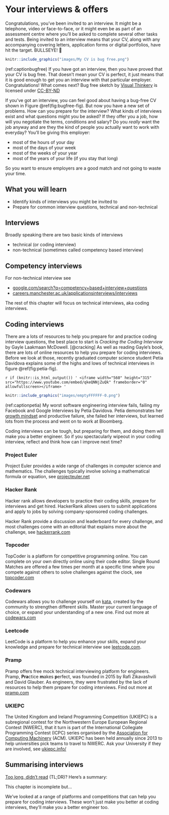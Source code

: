 # Your interviews & offers {#interviewing}

Congratulations, you've been invited to an interview. It might be a telephone, video or face-to-face, or it might even be as part of an assessment centre where you'll be asked to complete several other tasks and tests. Being invited to an interview means that your CV, along with any accompanying covering letters, application forms or digital portfolios, have hit the target. BULLSEYE! 🎯

```r
knitr::include_graphics("images/My CV is bug free.png")
```
(ref:captionbugfree) If you have got an interview, then you have proved that your CV is bug free. That doesn't mean your CV is perfect, it just means that it is good enough to get you an interview with that particular employer. Congratulations! What comes next? Bug free sketch by [Visual Thinkery](https://visualthinkery.com/) is licensed under [CC-BY-ND](https://creativecommons.org/licenses/by-nd/4.0/)

If you've got an interview, you can feel good about having a bug-free CV shown in Figure \@ref(fig:bugfree-fig). But now you have a new set of problems. How can you prepare for the interview? What kinds of interviews exist and what questions might you be asked? If they offer you a job, how will you negotiate the terms, conditions and salary? Do you *really* want the job anyway and are they the kind of people you actually want to work with everyday? You'll be giving this employer:

* most of the hours of your day
* most of the days of your week
* most of the weeks of your year
* most of the years of your life (if you stay that long)

So you want to ensure employers are a good match and not going to waste your time.


## What you will learn {#ilo9}

* Identify kinds of interviews you might be invited to
* Prepare for common interview questions, technical and non-technical

## Interviews
<!-- Add BOB YOU"RE ON MUTE!!! -->

Broadly speaking there are two basic kinds of interviews

* technical (or coding interview)
* non-technical (sometimes called competency based interview)

## Competency interviews

For non-technical interview see

* [google.com/search?q=competency+based+interview+questions](https://www.google.com/search?q=competency+based+interview+questions)
* [careers.manchester.ac.uk/applicationsinterviews/interviews](https://www.careers.manchester.ac.uk/applicationsinterviews/interviews/)

The rest of this chapter will focus on technical interviews, aka coding interviews.

## Coding interviews


<!-- I Cheated on My Microsoft Interview you can cheat [@cheating]


1. Using a whiteboard (or even google docs), you're unlikely to have access to a compiler or an IDE
1. Pattern matching (what interview questions are similar to this)
1. Simplify and generalise (tweak constraints, then does that approach )
1. Clarify the question, state your assumptions
1. Base case and build () start from n = 1, then build to n = 2 etc [@polya]
1. Show your working, talk out loud, mention trade-offs of your approach^[gayle video https://www.youtube.com/watch?v=BN0B4mOtwX0]


Solving different coding challenges can help you become a better problem solver, master a given programming language, prepare for job interviews and learn new algorithms. It will help you become a better engineer and can provide good evidence for the experience section of your CV.-->


There are a lots of resources to help you prepare for and practice coding interview questions, the best place to start is *Cracking the Coding Interview* by Gayle Laakmaan McDowell. [@cracking] As well as reading Gayle's book, there are lots of online resources to help you prepare for coding interviews. Before we look at those, recently graduated computer science student Petia Davidova explains some of the highs and lows of technical interviews in figure \@ref(fig:petia-fig).

`r if (knitr::is_html_output()) '
<iframe width="560" height="315" src="https://www.youtube.com/embed/qkeQNNjZuQk" frameborder="0" allowfullscreen></iframe>
'`
```r
knitr::include_graphics("images/emptyFFFFFF-0.png")

```

(ref:captionpetia) My worst software engineering interview fails, failing my Facebook and Google Interviews by Petia Davidova. Petia demonstrates her [growth mindset](#growthmindset) and productive failure, she failed her interviews, but learned lots from the process and went on to work at Bloomberg.

Coding interviews can be tough, but preparing for them, and doing them will make you a better engineer. So if you spectacularly wipeout in your coding interview, reflect and think how can I improve next time?

### Project Euler {#euler}
Project Euler provides a wide range of challenges in computer science and mathematics. The challenges typically involve solving a mathematical formula or equation, see [projecteuler.net](https://projecteuler.net/)


### Hacker Rank {#hackerrank}
Hacker rank allows developers to practice their coding skills, prepare for interviews and get hired. HackerRank allows users to submit applications and apply to jobs by solving company-sponsored coding challenges.

Hacker Rank provide a discussion and leaderboard for every challenge, and most challenges come with an editorial that explains more about the challenge, see [hackerrank.com](https://www.hackerrank.com/)

### Topcoder
TopCoder is a platform for competitive programming online. You can complete on your own directly online using their code editor. Single Round Matches are offered a few times per month at a specific time where you compete against others to solve challenges against the clock, see [topcoder.com](https://www.topcoder.com/)


### Codewars
Codewars allows you to challenge yourself on [kata](https://en.wikipedia.org/wiki/Kata), created by the community to strengthen different skills. Master your current language of choice, or expand your understanding of a new one. Find out more at [codewars.com](https://www.codewars.com)


### Leetcode
LeetCode is a platform to help you enhance your skills, expand your knowledge and prepare for technical interview see [leetcode.com](https://leetcode.com).

### Pramp

Pramp offers free mock technical interviewing platform for engineers. Pramp, **Pra**ctice **m**akes **p**erfect, was founded in 2015 by Rafi Zikavashvili and David Glauber. As engineers, they were frustrated by the lack of resources to help them prepare for coding interviews. Find out more at [pramp.com](https://www.pramp.com)

### UKIEPC
The United Kingdom and Ireland Programming Competition (UKIEPC) is a subregional contest for the Northwestern Europe European Regional Contest (NWERC), that it turn is part of the International Collegiate Programming Contest (ICPC) series organised by the [Association for Computing Machinery](https://en.wikipedia.org/wiki/Association_for_Computing_Machinery) (ACM). UKIEPC has been held annually since 2013 to help universities pick teams to travel to NWERC. Ask your University if they are involved, see [ukiepc.info/](http://ukiepc.info/)

<!-- interviews can be counter-productively stressful

[@stressyinterviews]-->



<!--### changing your mind

You may decide to change your mind about an offer you've already accepted. You need to

* Are you sure? Think it through carefully, discuss your options with friends and family.
* Read your contract of employment again: there may be clauses in your contract describing the consequences of changing your mind - make sure you understand these
* Tell the employer quickly: explain why you've changed your mind (personal circumstances, you have a better offer etc) the sooner the better
* Learn from this mistake: it's not good to accept offers you're not serious about so try to learn from this mistake so you don't repeat it in the future


<!-- via serena

* What are your values?
* What are their values?
* Prospects for growth? * Training?
* Company culture (glassdoor, network, ask them)
* Pay
* Geography

-->


<!-- see e.g. https://www.thebalancecareers.com/how-to-turn-down-a-job-offer-you-already-accepted-2061404 -->

## Summarising interviews {#tldr9}

[Too long, didn't read](https://en.wiktionary.org/wiki/too_long;_didn%27t_read) (TL;DR)? Here's a summary:

This chapter is incomplete but...

We've looked at a range of platforms and competitions that can help you prepare for coding interviews. These won't just make you better at coding interviews, they'll make you a better engineer too.
